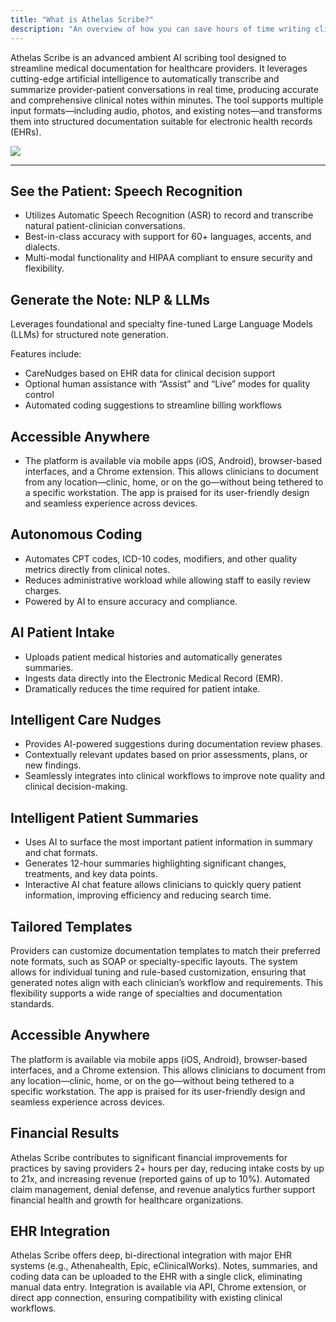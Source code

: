 ```yaml
---
title: "What is Athelas Scribe?"
description: "An overview of how you can save hours of time writing clinical documentation"
---
```


Athelas Scribe is an advanced ambient AI scribing tool designed to streamline medical documentation for healthcare providers. It leverages cutting-edge artificial intelligence to automatically transcribe and summarize provider-patient conversations in real time, producing accurate and comprehensive clinical notes within minutes. The tool supports multiple input formats—including audio, photos, and existing notes—and transforms them into structured documentation suitable for electronic health records (EHRs).

<Frame>
  <img src="/images/welcome.svg" />
</Frame>

---

## See the Patient: Speech Recognition

* Utilizes Automatic Speech Recognition (ASR) to record and transcribe natural patient-clinician conversations.
* Best-in-class accuracy with support for 60+ languages, accents, and dialects.
* Multi-modal functionality and HIPAA compliant to ensure security and flexibility.


## Generate the Note: NLP & LLMs

Leverages foundational and specialty fine-tuned Large Language Models (LLMs) for structured note generation.

Features include:

* CareNudges based on EHR data for clinical decision support
* Optional human assistance with “Assist” and “Live” modes for quality control
* Automated coding suggestions to streamline billing workflows


## Accessible Anywhere

* The platform is available via mobile apps (iOS, Android), browser-based interfaces, and a Chrome extension. This allows clinicians to document from any location—clinic, home, or on the go—without being tethered to a specific workstation. The app is praised for its user-friendly design and seamless experience across devices.



## Autonomous Coding

* Automates CPT codes, ICD-10 codes, modifiers, and other quality metrics directly from clinical notes.
* Reduces administrative workload while allowing staff to easily review charges.
* Powered by AI to ensure accuracy and compliance.

## AI Patient Intake

* Uploads patient medical histories and automatically generates summaries.
* Ingests data directly into the Electronic Medical Record (EMR).
* Dramatically reduces the time required for patient intake.

## Intelligent Care Nudges

* Provides AI-powered suggestions during documentation review phases.
* Contextually relevant updates based on prior assessments, plans, or new findings.
* Seamlessly integrates into clinical workflows to improve note quality and clinical decision-making.

## Intelligent Patient Summaries

* Uses AI to surface the most important patient information in summary and chat formats.
* Generates 12-hour summaries highlighting significant changes, treatments, and key data points.
* Interactive AI chat feature allows clinicians to quickly query patient information, improving efficiency and reducing search time.


## Tailored Templates

Providers can customize documentation templates to match their preferred note formats, such as SOAP or specialty-specific layouts. The system allows for individual tuning and rule-based customization, ensuring that generated notes align with each clinician’s workflow and requirements. This flexibility supports a wide range of specialties and documentation standards.


## Accessible Anywhere

The platform is available via mobile apps (iOS, Android), browser-based interfaces, and a Chrome extension. This allows clinicians to document from any location—clinic, home, or on the go—without being tethered to a specific workstation. The app is praised for its user-friendly design and seamless experience across devices.


## Financial Results

Athelas Scribe contributes to significant financial improvements for practices by saving providers 2+ hours per day, reducing intake costs by up to 21x, and increasing revenue (reported gains of up to 10%). Automated claim management, denial defense, and revenue analytics further support financial health and growth for healthcare organizations.


## EHR Integration

Athelas Scribe offers deep, bi-directional integration with major EHR systems (e.g., Athenahealth, Epic, eClinicalWorks). Notes, summaries, and coding data can be uploaded to the EHR with a single click, eliminating manual data entry. Integration is available via API, Chrome extension, or direct app connection, ensuring compatibility with existing clinical workflows.
